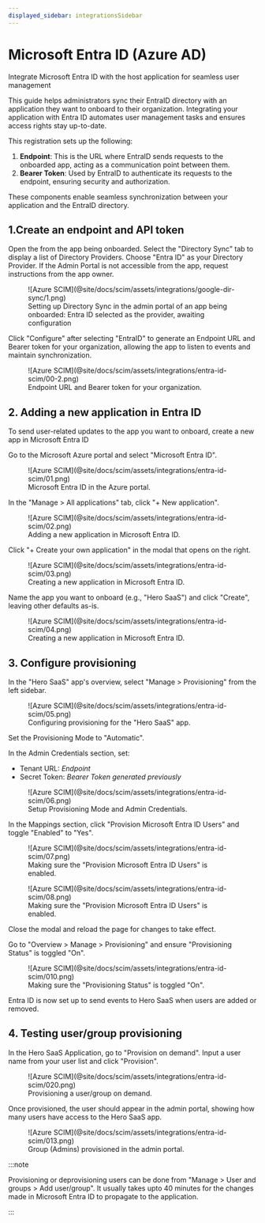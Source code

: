 ```yaml
---
displayed_sidebar: integrationsSidebar
---
```


# Microsoft Entra ID (Azure AD)

<Subtitle>Integrate Microsoft Entra ID with the host application for seamless user management</Subtitle>

This guide helps administrators sync their EntraID directory with an application they want to onboard to their organization. Integrating your application with Entra ID automates user management tasks and ensures access rights stay up-to-date.

This registration sets up the following:

1. **Endpoint**: This is the URL where EntraID sends requests to the onboarded app, acting as a communication point between them.
2. **Bearer Token**: Used by EntraID to authenticate its requests to the endpoint, ensuring security and authorization.

These components enable seamless synchronization between your application and the EntraID directory.

## 1.Create an endpoint and API token

Open the <TermTip jargon="Admin Portal" /> from the app being onboarded. Select the "Directory Sync" tab to display a list of Directory Providers. Choose "Entra ID" as your Directory Provider. If the Admin Portal is not accessible from the app, request instructions from the app owner.

<figure>
  ![Azure SCIM](@site/docs/scim/assets/integrations/google-dir-sync/1.png)
  <figcaption>Setting up Directory Sync in the admin portal of an app being onboarded: Entra ID selected as the provider, awaiting configuration</figcaption>
</figure>



Click "Configure" after selecting "EntraID" to generate an Endpoint URL and Bearer token for your organization, allowing the app to listen to events and maintain synchronization.

<figure>
  ![Azure SCIM](@site/docs/scim/assets/integrations/entra-id-scim/00-2.png)
  <figcaption>Endpoint URL and Bearer token for your organization.</figcaption>
</figure>

## 2. Adding a new application in Entra ID

To send user-related updates to the app you want to onboard, create a new app in Microsoft Entra ID

Go to the Microsoft Azure portal and select "Microsoft Entra ID".

<figure>
  ![Azure SCIM](@site/docs/scim/assets/integrations/entra-id-scim/01.png)
  <figcaption>Microsoft Entra ID in the Azure portal.</figcaption>
</figure>

In the "Manage > All applications" tab, click "+ New application".

<figure>
  ![Azure SCIM](@site/docs/scim/assets/integrations/entra-id-scim/02.png)
  <figcaption>Adding a new application in Microsoft Entra ID.</figcaption>
</figure>

Click "+ Create your own application" in the modal that opens on the right.

<figure>
  ![Azure SCIM](@site/docs/scim/assets/integrations/entra-id-scim/03.png)
  <figcaption>Creating a new application in Microsoft Entra ID.</figcaption>
</figure>

Name the app you want to onboard (e.g., "Hero SaaS") and click "Create", leaving other defaults as-is.

<figure>
  ![Azure SCIM](@site/docs/scim/assets/integrations/entra-id-scim/04.png)
  <figcaption>Creating a new application in Microsoft Entra ID.</figcaption>
</figure>

## 3. Configure provisioning

In the "Hero SaaS" app's overview, select "Manage > Provisioning" from the left sidebar.

<figure>
  ![Azure SCIM](@site/docs/scim/assets/integrations/entra-id-scim/05.png)
  <figcaption>Configuring provisioning for the "Hero SaaS" app.</figcaption>
</figure>

Set the Provisioning Mode to "Automatic".

In the Admin Credentials section, set:

- Tenant URL: _Endpoint_
- Secret Token: _Bearer Token generated previously_

<figure>
  ![Azure SCIM](@site/docs/scim/assets/integrations/entra-id-scim/06.png)
  <figcaption>Setup Provisioning Mode and Admin Credentials.</figcaption>
</figure>

In the Mappings section, click "Provision Microsoft Entra ID Users" and toggle "Enabled" to "Yes".

<figure>
  ![Azure SCIM](@site/docs/scim/assets/integrations/entra-id-scim/07.png)
  <figcaption>Making sure the "Provision Microsoft Entra ID Users" is enabled.</figcaption>
</figure>

<figure>
  ![Azure SCIM](@site/docs/scim/assets/integrations/entra-id-scim/08.png)
  <figcaption>Making sure the "Provision Microsoft Entra ID Users" is enabled.</figcaption>
</figure>

Close the modal and reload the page for changes to take effect.

Go to "Overview > Manage > Provisioning" and ensure "Provisioning Status" is toggled "On".

<figure>
  ![Azure SCIM](@site/docs/scim/assets/integrations/entra-id-scim/010.png)
  <figcaption>Making sure the "Provisioning Status" is toggled "On".</figcaption>
</figure>

Entra ID is now set up to send events to Hero SaaS when users are added or removed.

## 4. Testing user/group provisioning

In the Hero SaaS Application, go to "Provision on demand". Input a user name from your user list and click "Provision".

<figure>
  ![Azure SCIM](@site/docs/scim/assets/integrations/entra-id-scim/020.png)
  <figcaption>Provisioning a user/group on demand.</figcaption>
</figure>

Once provisioned, the user should appear in the admin portal, showing how many users have access to the Hero SaaS app.

<figure>
  ![Azure SCIM](@site/docs/scim/assets/integrations/entra-id-scim/013.png)
  <figcaption>Group (Admins) provisioned in the admin portal.</figcaption>
</figure>

:::note

Provisioning or deprovisioning users can be done from "Manage > User and groups > Add user/group". It usually takes upto 40 minutes for the changes made in Microsoft Entra ID to propagate to the application.

:::
